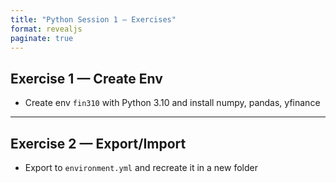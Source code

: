 ```yaml
---
title: "Python Session 1 — Exercises"
format: revealjs
paginate: true
---
```


## Exercise 1 — Create Env

- Create env `fin310` with Python 3.10 and install numpy, pandas, yfinance

---

## Exercise 2 — Export/Import

- Export to `environment.yml` and recreate it in a new folder
